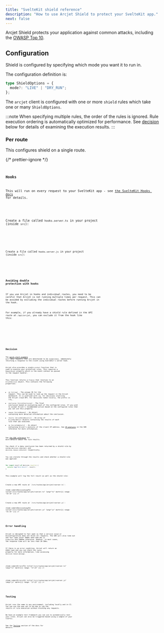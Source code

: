 ```yaml
---
title: "SvelteKit shield reference"
description: "How to use Arcjet Shield to protect your SvelteKit app."
next: false
---
```



Arcjet Shield protects your application against common attacks, including the
[OWASP Top 10](https://owasp.org/www-project-top-ten/).

## Configuration

Shield is configured by specifying which mode you want it to run in.

The configuration definition is:

```ts
type ShieldOptions = {
  mode?: "LIVE" | "DRY_RUN";
};
```

The `arcjet` client is configured with one or more `shield` rules which take
one or many `ShieldOptions`.

:::note
When specifying multiple rules, the order of the rules is ignored. Rule
execution ordering is automatically optimized for performance. See
[decision](#decision) below for details of examining the execution results.
:::

### Per route

This configures shield on a single route.

{/* prettier-ignore */}
<Tabs>
<TabItem label="TS">
<Code
  code={PerRouteTS}
  lang="ts"
  title="/src/routes/+page.server.ts"
/>
</TabItem>
<TabItem label="JS">
<Code
  code={PerRouteJS}
  lang="js"
  title="/src/routes/+page.server.js"
/>
</TabItem>
</Tabs>

### Hooks

This will run on every request to your SvelteKit app - see
[the SvelteKit Hooks docs](https://kit.svelte.dev/docs/hooks) for details.

<Tabs>
<TabItem label="TS">

Create a file called `hooks.server.ts` in your project (inside `src`):

<Code code={Step3TS} lang="ts" title="/src/hooks.server.ts" />

</TabItem>
<TabItem label="JS">

Create a file called `hooks.server.js` in your project (inside `src`):

<Code code={Step3JS} lang="js" title="/src/hooks.server.js" />

</TabItem>
</Tabs>

### Avoiding double protection with hooks

If you use Arcjet in hooks and individual routes, you need to be careful
that Arcjet is not running multiple times per request. This can be avoided by
excluding the individual routes before running Arcjet in the hook.

For example, if you already have a shield rule defined in the API route
at `/api/arcjet`, you can exclude it from the hook like this:

<Tabs>
  <TabItem label="TS">
    <Code
      code={FilterRoutesTS}
      lang="ts"
      title="/src/hooks.server.ts"
      mark={[{ range: "22-28" }]}
    />
  </TabItem>
  <TabItem label="JS">
    <Code
      code={FilterRoutesJS}
      lang="js"
      title="/src/hooks.server.js"
      mark={[{ range: "16-22" }]}
    />
  </TabItem>
</Tabs>

## Decision

The [quick start example](/shield/quick-start/sveltekit) will deny requests
that are determined to be suspicious, immediately returning a response to the
client using SvelteKit's server hook.

Arcjet also provides a single `protect` function that is used to execute your
protection rules. This requires a `RequestEvent` property which is the event
context as passed to the request handler.

This function returns a `Promise` that resolves to an
`ArcjetDecision` object. This contains the following properties:

- `id` (`string`) - The unique ID for the request. This can be used to look up
  the request in the Arcjet dashboard. It is prefixed with `req_` for decisions
  involving the Arcjet cloud API. For decisions taken locally, the prefix is
  `lreq_`.
- `conclusion` (`ArcjetConclusion`) - The final conclusion based on evaluating
  each of the configured rules. If you wish to accept Arcjet's recommended
  action based on the configured rules then you can use this property.
- `reason` (`ArcjetReason`) - An object containing more detailed
  information about the conclusion.
- `results` (`ArcjetRuleResult[]`) - An array of `ArcjetRuleResult` objects
  containing the results of each rule that was executed.
- `ip` (`ArcjetIpDetails`) - An object containing Arcjet's analysis of the
  client IP address. See [IP analysis](/reference/sveltekit#ip-analysis) in the
  SDK reference for more information.

See [the SDK reference](/reference/sveltekit#results) for more details about the
rule results.

You check if a deny conclusion has been returned by a shield rule by using
`decision.isDenied()` and `decision.reason.isShield()` respectively.

You can iterate through the results and check whether a shield rule was applied:

```ts
for (const result of decision.results) {
  console.log("Rule Result", result);
}
```

This example will log the full result as well as the shield rule:

<Tabs>
<TabItem label="TS">
Create a new API route at `/src/routes/api/arcjet/+server.ts`:

<Code
  code={DecisionLogTS}
  title="/src/routes/api/arcjet/+server.ts"
  lang="ts"
  mark={[{ range: "22-32" }]}
/>

</TabItem>
<TabItem label="JS">
Create a new API route at `/src/routes/api/arcjet/+server.js`:

<Code
  code={DecisionLogJS}
  title="/src/routes/api/arcjet/+server.js"
  lang="js"
  mark={[{ range: "21-31" }]}
/>

</TabItem>
</Tabs>

## Error handling

Arcjet is designed to fail open so that a service issue or misconfiguration does
not block all requests. The SDK will also time out and fail open after 500ms
when `NODE_ENV` is `production` and 1000ms otherwise. However, in most cases,
the response time will be less than 20-30ms.

If there is an error condition, Arcjet will return an
`ERROR` type and you can check the `reason` property for more information, like
accessing `decision.reason.message`.

<Tabs>
<TabItem label="TS">

<Code
  code={ErrorsTS}
  title="/src/routes/api/arcjet/+server.ts"
  lang="ts"
  mark={[{ range: "17-22" }]}
/>

</TabItem>
<TabItem label="JS">

<Code
  code={ErrorsJS}
  title="/src/routes/api/arcjet/+server.js"
  lang="js"
  mark={[{ range: "17-22" }]}
/>

</TabItem>
</Tabs>

## Testing

Arcjet runs the same in any environment, including locally and in CI. You can
use the `mode` set to `DRY_RUN` to log the results of rule execution without
blocking any requests.

We have an example test framework you can use to automatically test your rules.
Arcjet can also be triggered based using a sample of your traffic.

See the [Testing](/testing) section of the docs for details.

<Comments />
